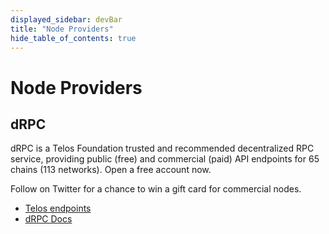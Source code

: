 ```yaml
---
displayed_sidebar: devBar
title: "Node Providers"
hide_table_of_contents: true
---
```


# Node Providers

## dRPC

dRPC is a Telos Foundation trusted and recommended decentralized RPC service, providing public (free) and commercial (paid) API endpoints for 65 chains (113 networks). Open a free account now. 

Follow on Twitter for a chance to win a gift card for commercial nodes. 

- [Telos endpoints](https://drpc.org/chainlist/telos) 
- [dRPC Docs](https://drpc.org/docs)